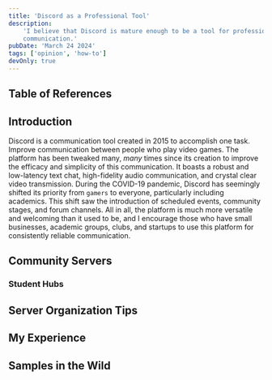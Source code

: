```yaml
---
title: 'Discord as a Professional Tool'
description:
    'I believe that Discord is mature enough to be a tool for professional
    communication.'
pubDate: 'March 24 2024'
tags: ['opinion', 'how-to']
devOnly: true
---
```


## Table of References

## Introduction

Discord is a communication tool created in 2015 to accomplish one task. Improve
communication between people who play video games. The platform has been tweaked
many, _many_ times since its creation to improve the efficacy and simplicity of
this communication. It boasts a robust and low-latency text chat, high-fidelity
audio communication, and crystal clear video transmission. During the COVID-19
pandemic, Discord has seemingly shifted its priority from `gamers` to everyone,
particularly including academics. This shift saw the introduction of scheduled
events, community stages, and forum channels. All in all, the platform is much
more versatile and welcoming than it used to be, and I encourage those who have
small businesses, academic groups, clubs, and startups to use this platform for
consistently reliable communication.

## Community Servers

### Student Hubs

## Server Organization Tips

## My Experience

## Samples in the Wild
